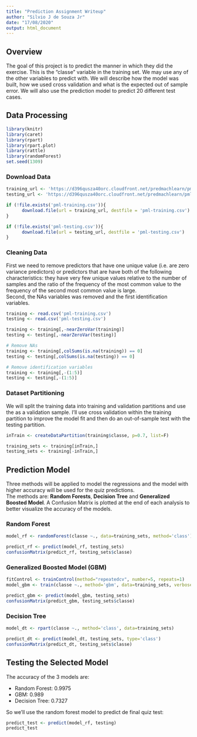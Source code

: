 ```yaml
---
title: "Prediction Assignment Writeup"
author: "Silvio J de Souza Jr"
date: "17/08/2020"
output: html_document
---
```

## Overview

The goal of this project is to predict the manner in which they did the exercise. This is the "classe" variable in the training set. We may use any of the other variables to predict with. We will describe how the model was built, how we used cross validation and what is the expected out of sample error. We will also use the prediction model to predict 20 different test cases.

## Data Processing 

```r
library(knitr)
library(caret)
library(rpart)
library(rpart.plot)
library(rattle)
library(randomForest)
set.seed(1309)
```

### Download Data

```r
training_url <- 'https://d396qusza40orc.cloudfront.net/predmachlearn/pml-training.csv'
testing_url <- 'https://d396qusza40orc.cloudfront.net/predmachlearn/pml-testing.csv'

if (!file.exists('pml-training.csv')){
      download.file(url = training_url, destfile = 'pml-training.csv')
}

if (!file.exists('pml-testing.csv')){
      download.file(url = testing_url, destfile = 'pml-testing.csv')
}
```

### Cleaning Data

First we need to remove predictors that have one unique value (i.e. are zero variance predictors) or predictors that are have both of the following characteristics: they have very few unique values relative to the number of samples and the ratio of the frequency of the most common value to the frequency of the second most common value is large.  
Second, the NAs variables was removed and the first identification variables.

```r
training <- read.csv('pml-training.csv')
testing <- read.csv('pml-testing.csv')

training <- training[,-nearZeroVar(training)]
testing <- testing[,-nearZeroVar(testing)]

# Remove NAs
training <- training[,colSums(is.na(training)) == 0]
testing <- testing[,colSums(is.na(testing)) == 0]

# Remove identification variables
training <- training[,-(1:5)]
testing <- testing[,-(1:5)]
```

### Dataset Partitioning

We will split the training data into training and validation partitions and use the  as a validation sample. I’ll use cross validation within the training partition to improve the model fit and then do an out-of-sample test with the testing partition.

```r
inTrain <- createDataPartition(training$classe, p=0.7, list=F)

training_sets <- training[inTrain,]
testing_sets <- training[-inTrain,]
```

## Prediction Model

Three methods will be applied to model the regressions and the model with higher accuracy will be used for the quiz predictions.   
The methods are: **Random Forests**, **Decision Tree** and **Generalized Boosted Model**. A Confusion Matrix is plotted at the end of each analysis to better visualize the accuracy of the models.

### Random Forest
```r
model_rf <- randomForest(classe ~., data=training_sets, method='class')
```

```r
predict_rf <- predict(model_rf, testing_sets)
confusionMatrix(predict_rf, testing_sets$classe)
```

### Generalized Boosted Model (GBM)

```r
fitControl <- trainControl(method="repeatedcv", number=5, repeats=1)
model_gbm <- train(classe ~., method='gbm', data=training_sets, verbose=F, trControl=fitControl)
```

```r
predict_gbm <- predict(model_gbm, testing_sets)
confusionMatrix(predict_gbm, testing_sets$classe)
```

### Decision Tree
```r
model_dt <- rpart(classe ~., method='class', data=training_sets)
```

```r
predict_dt <- predict(model_dt, testing_sets, type='class')
confusionMatrix(predict_dt, testing_sets$classe)
```
## Testing the Selected Model

The accuracy of the 3 models are:

* Random Forest: 0.9975
* GBM: 0.989
* Decision Tree: 0.7327

So we'll use the random forest model to predict de final quiz test:
```r
predict_test <- predict(model_rf, testing)
predict_test
```